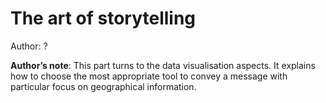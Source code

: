# The art of storytelling

::: {.infobox .tip}
Author: ?
:::

::: {.infobox .note}
**Author's note**: This part turns to the data visualisation aspects. It explains how to
choose the most appropriate tool to convey a message with particular
focus on geographical information.

:::
